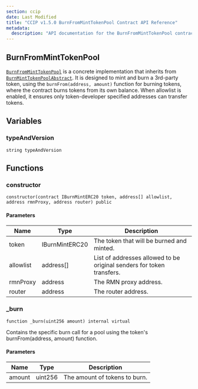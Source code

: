 ```yaml
---
section: ccip
date: Last Modified
title: "CCIP v1.5.0 BurnFromMintTokenPool Contract API Reference"
metadata:
  description: "API documentation for the BurnFromMintTokenPool contract in Chainlink CCIP v1.5.0, implementing burn/mint functionality for third-party tokens using burnFrom(address, amount)."
---
```



<CcipCommon callout="importCCIPPackage150" />

## BurnFromMintTokenPool

[`BurnFromMintTokenPool`](https://github.com/smartcontractkit/ccip/tree/release/contracts-ccip-1.5.0/contracts/src/v0.8/ccip/pools/BurnFromMintTokenPool.sol) is a concrete implementation that inherits from [`BurnMintTokenPoolAbstract`](/ccip/api-reference/burn-mint-token-pool-abstract). It is designed to mint and burn a 3rd-party token, using the `burnFrom(address, amount)` function for burning tokens, where the contract burns tokens from its own balance. When allowlist is enabled, it ensures only token-developer specified addresses can transfer tokens.

## Variables

### typeAndVersion

```solidity
string typeAndVersion
```

## Functions

### constructor

```solidity
constructor(contract IBurnMintERC20 token, address[] allowlist, address rmnProxy, address router) public
```

#### Parameters

| Name      | Type           | Description                                                           |
| --------- | -------------- | --------------------------------------------------------------------- |
| token     | IBurnMintERC20 | The token that will be burned and minted.                             |
| allowlist | address[]      | List of addresses allowed to be original senders for token transfers. |
| rmnProxy  | address        | The RMN proxy address.                                                |
| router    | address        | The router address.                                                   |

### \_burn

```solidity
function _burn(uint256 amount) internal virtual
```

Contains the specific burn call for a pool using the token's burnFrom(address, amount) function.

#### Parameters

| Name   | Type    | Description                   |
| ------ | ------- | ----------------------------- |
| amount | uint256 | The amount of tokens to burn. |

